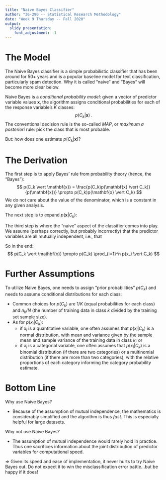 ```yaml
---
title: "Naive Bayes Classifier"
author: "36-290 -- Statistical Research Methodology"
date: "Week 9 Thursday -- Fall 2020"
output: 
  slidy_presentation:
    font_adjustment: -1
---
```


The Model
===

The Naive Bayes classifier is a simple probabilistic classifier that has been around for 50+ years and is a popular baseline model for text classification, particularly spam detection. Why it is called "naive" and "Bayes" will become more clear below.

Naive Bayes is a *conditional probability model*: given a vector of predictor variable values $\mathbf{x}$, the algorithm assigns conditional probabilities for each of the response variable's $K$ classes:
$$
p(C_k \vert \mathbf{x}) \,.
$$
The conventional decision rule is the so-called *MAP*, or *maximum a posteriori* rule: pick the class that is most probable.

But: how does one estimate $p(C_k \vert \mathbf{x})$?

The Derivation
===

The first step is to apply Bayes' rule from probability theory (hence, the "Bayes"):
$$
p(C_k \vert \mathbf{x}) = \frac{p(C_k)p(\mathbf{x} \vert C_k)}{p(\mathbf{x})} \propto p(C_k)p(\mathbf{x} \vert C_k)
$$
We do not care about the value of the denominator, which is a constant in any given analysis.

The next step is to expand $p(\mathbf{x} \vert C_k)$:
\begin{eqnarray*}
p(\mathbf{x} \vert C_k) &=& p(x_1,\ldots,x_p \vert C_k) \\
&=& p(x_1 \vert x_2,\ldots,x_p,C_k) p(x_2 \vert x_3,\ldots,x_p,C_k) \cdots p(x_p \vert C_k)
\end{eqnarray*}

The third step is where the "naive" aspect of the classifier comes into play. We assume (perhaps correctly, but probably incorrectly) that the predictor variables are all mutually independent, i.e., that
\begin{eqnarray*}
p(x_1 \vert x_2,\ldots,x_p,C_k) p(x_2 \vert x_3,\ldots,x_p,C_k) \cdots p(x_p \vert C_k) \rightarrow p(x_1 \vert C_k) \cdots p(x_p \vert C_k)
\end{eqnarray*}

So in the end:
$$
p(C_k \vert \mathbf{x}) \propto p(C_k) \prod_{i=1}^n p(x_i \vert C_k)
$$

Further Assumptions
===

To utilize Naive Bayes, one needs to assign "prior probabilities" $p(C_k)$ and needs to assume conditional distributions for each class:

* Common choices for $p(C_k)$ are $1/K$ (equal probabilities for each class) and $n_k/N$ (the number of training data in class $k$ divided by the training set sample size).
* As for $p(x_i \vert C_k)$:
   + if $x_i$ is a quantitative variable, one often assumes that $p(x_i \vert C_k)$ is a normal distribution, with mean  and variance given by the sample mean and sample variance of the training data in class $k$; or
   + if $x_i$ is a categorial variable, one often assumes that $p(x_i \vert C_k)$ is a binomial distribution (if there are two categories) or a multinomial distribution (if there are more than two categories), with the relative proportions of each category informing the category probability estimate.

Bottom Line
===

Why use Naive Bayes?

- Because of the assumption of mutual independence, the mathematics is considerably simplified and the algorithm is thus *fast*. This is especially helpful for large datasets.

Why not use Naive Bayes?

- The assumption of mutual independence would rarely hold in practice. Thus one sacrifices information about the joint distribution of predictor variables for computational speed.

$\Rightarrow$ Given its speed and ease of implementation, it never hurts to try Naive Bayes out. Do not expect it to win the misclassification error battle...but be happy if it does!

